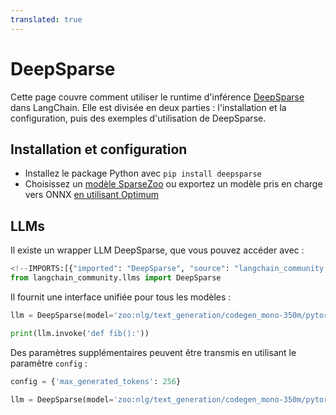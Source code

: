```yaml
---
translated: true
---
```


# DeepSparse

Cette page couvre comment utiliser le runtime d'inférence [DeepSparse](https://github.com/neuralmagic/deepsparse) dans LangChain.
Elle est divisée en deux parties : l'installation et la configuration, puis des exemples d'utilisation de DeepSparse.

## Installation et configuration

- Installez le package Python avec `pip install deepsparse`
- Choisissez un [modèle SparseZoo](https://sparsezoo.neuralmagic.com/?useCase=text_generation) ou exportez un modèle pris en charge vers ONNX [en utilisant Optimum](https://github.com/neuralmagic/notebooks/blob/main/notebooks/opt-text-generation-deepsparse-quickstart/OPT_Text_Generation_DeepSparse_Quickstart.ipynb)

## LLMs

Il existe un wrapper LLM DeepSparse, que vous pouvez accéder avec :

```python
<!--IMPORTS:[{"imported": "DeepSparse", "source": "langchain_community.llms", "docs": "https://api.python.langchain.com/en/latest/llms/langchain_community.llms.deepsparse.DeepSparse.html", "title": "DeepSparse"}]-->
from langchain_community.llms import DeepSparse
```

Il fournit une interface unifiée pour tous les modèles :

```python
llm = DeepSparse(model='zoo:nlg/text_generation/codegen_mono-350m/pytorch/huggingface/bigpython_bigquery_thepile/base-none')

print(llm.invoke('def fib():'))
```

Des paramètres supplémentaires peuvent être transmis en utilisant le paramètre `config` :

```python
config = {'max_generated_tokens': 256}

llm = DeepSparse(model='zoo:nlg/text_generation/codegen_mono-350m/pytorch/huggingface/bigpython_bigquery_thepile/base-none', config=config)
```
